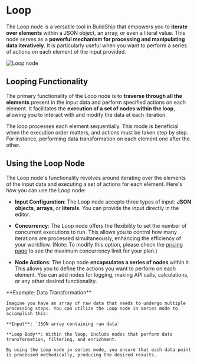 # Loop


The Loop node is a versatile tool in BuildShip that empowers you to **iterate over elements** within a JSON object, an
array, or even a literal value. This node serves as a **powerful mechanism for processing and manipulating data
iteratively**. It is particularly useful when you want to perform a series of actions on each element of the input
provided.

<Image src={loop1} alt='Loop node' width={1200} />

## Looping Functionality

The primary functionality of the Loop node is to **traverse through all the elements** present in the input data and
perform specified actions on each element. It facilitates the **execution of a set of nodes within the loop**, allowing
you to interact with and modify the data at each iteration.

The loop processes each element sequentially. This mode is beneficial when the execution order matters, and actions must
be taken step by step. For instance, performing data transformation on each element one after the other.

## Using the Loop Node

The Loop node's functionality revolves around iterating over the elements of the input data and executing a set of
actions for each element. Here's how you can use the Loop node:

- **Input Configuration**: The Loop node accepts three types of input: **JSON objects**, **arrays**, or **literals**.
  You can provide the input directly in the editor.

- **Concurrency**: The Loop node offers the flexibility to set the number of concurrent executions to run. This allows
  you to control how many iterations are processed simultaneously, enhancing the efficiency of your workflow. (Note: To
  modify this option, please check the [pricing page](https://buildship.com/pricing) to see the maximum concurrency
  limit for your plan.)

- **Node Actions**: The Loop node **encapsulates a series of nodes** within it. This allows you to define the actions
  you want to perform on each element. You can add nodes for logging, making API calls, calculations, or any other
  desired functionality.

<Callout emoji="💡">
**Example: Data Transformation**

    Imagine you have an array of raw data that needs to undergo multiple processing steps. You can utilize the Loop node in series mode to accomplish this:

    **Input**: `JSON array containing raw data`

    **Loop Body**: Within the loop, include nodes that perform data transformation, filtering, and enrichment.

    By using the Loop node in series mode, you ensure that each data point is processed methodically, producing the desired results.

</Callout>
